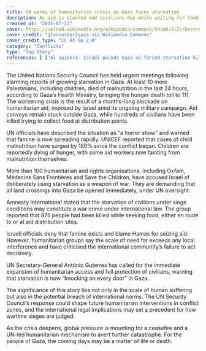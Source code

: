 ```yaml
---
title: UN warns of humanitarian crisis as Gaza faces starvation
decription: As aid is blocked and civilians die while waiting for food, starvation is rapidly spreading throughout Gaza. With more than 100 people dying from starvation, the UN warns of a full-scale humanitarian collapse. According to rights organisations, this may be the most heinous  intentional use of hunger in contemporary warfare.
created_at: "2025-07-23"
cover: https://upload.wikimedia.org/wikipedia/commons/thumb/2/2c/Destruction_of_Gaza_-_3387654489.jpg/1200px-Destruction_of_Gaza_-_3387654489.jpg?20140924012155
cover_credit: "gloucester2gaza via Wikimedia Commons"
cover_credit_type: "CC BY-SA 2.0"
category: "Conflicts"
type: "Top Story"
references: [ ["Al Jazeera. Israel pounds Gaza as forced starvation kills 10 more Palestinians. 2025 Jul 23.", "https://www.aljazeera.com/news/liveblog/2025/7/23/live-israel-pounds-gaza-as-deaths-from-starvation-mount?update=3852206&utm_source=chatgpt.com"], ["Reuters. Baby boy starves to death in Gaza as hunger spreads. 2025 Jul 22.", "https://www.reuters.com/world/middle-east/baby-boy-starves-death-gaza-hunger-spreads-medics-say-2025-07-22/?utm_source=chatgpt.com"], ["Just Security. Early Edition July 23, 2025.", "https://www.justsecurity.org/117663/early-edition-july-23-2025/?utm_source=chatgpt.com"], ["UNICEF. Executive Director Catherine Russell’s remarks on the humanitarian situation. 2025 Jul 16.", "https://www.unicef.org/press-releases/unicef-executive-director-catherine-russells-remarks-humanitarian-situation-children?utm_source=chatgpt.com"], ["Financial Times. Doctors and health officials report wave of hunger deaths. 2025 Jul 23.", "https://www.ft.com/content/acb6116e-18cb-4af4-9eee-1c005869ef70?utm_source=chatgpt.com"], ["ABC News. More than 100 aid groups warn of 'mass starvation' in Gaza. 2025 Jul 23.", "https://abcnews.go.com/International/100-aid-groups-warn-mass-starvation-gaza-blaming/story?id=123989368&utm_source=chatgpt.com"], ["Amnesty International. As mass starvation spreads across Gaza, our colleagues and those we serve are wasting away. 2025 Jul 23.", "https://www.amnesty.org/en/latest/news/2025/07/as-mass-starvation-spreads-across-gaza-our-colleagues-and-those-we-serve-are-wasting-away/?utm_source=chatgpt.com"] ]
---
```


The United Nations Security Council has held urgent meetings following alarming reports of growing starvation in Gaza. At least 10 more Palestinians, including children, died of malnutrition in the last 24 hours, according to Gaza’s Health Ministry, bringing the hunger death toll to 111.<Pointer number="1" />
The worsening crisis is the result of a months-long blockade on humanitarian aid, imposed by Israel amid its ongoing military campaign. Aid convoys remain stuck outside Gaza, while hundreds of civilians have been killed trying to collect food at distribution points.<Pointer number="2" />

UN officials have described the situation as “a horror show” and warned that famine is now spreading rapidly.<Pointer number="3" /> UNICEF reported that cases of child malnutrition have surged by 180% since the conflict began.<Pointer number="4" /> Children are reportedly dying of hunger, with some aid workers now fainting from malnutrition themselves.<Pointer number="5" />

More than 100 humanitarian and rights organisations, including Oxfam, Médecins Sans Frontières and Save the Children, have accused Israel of deliberately using starvation as a weapon of war. They are demanding that all land crossings into Gaza be opened immediately, under UN oversight.<Pointer number="6" />

Amnesty International stated that the starvation of civilians under siege conditions may constitute a war crime under international law.<Pointer number="7" /> The group reported that 875 people had been killed while seeking food, either en route to or at aid distribution sites.<Pointer number="7" />

Israeli officials deny that famine exists and blame Hamas for seizing aid. However, humanitarian groups say the scale of need far exceeds any local interference and have criticised the international community’s failure to act decisively.<Pointer number="6" />

UN Secretary-General António Guterres has called for the immediate expansion of humanitarian access and full protection of civilians, warning that starvation is now “knocking on every door” in Gaza.<Pointer number="3" />

The significance of this story lies not only in the scale of human suffering but also in the potential breach of international norms. The UN Security Council’s response could shape future humanitarian interventions in conflict zones, and the international legal implications may set a precedent for how wartime sieges are judged.

As the crisis deepens, global pressure is mounting for a ceasefire and a UN-led humanitarian mechanism to avert further catastrophe. For the people of Gaza, the coming days may be a matter of life or death.

